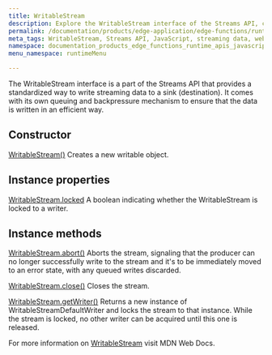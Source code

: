 ```yaml
---
title: WritableStream
description: Explore the WritableStream interface of the Streams API, crucial for handling data streaming with backpressure, properties, and methods in web development.
permalink: /documentation/products/edge-application/edge-functions/runtime-apis/javascript/writable-stream/
meta_tags: WritableStream, Streams API, JavaScript, streaming data, web development, backpressure mechanism, data stream handling, WritableStream methods, WritableStream properties, web APIs
namespace: documentation_products_edge_functions_runtime_apis_javascript_writable_stream
menu_namespace: runtimeMenu

---
```


The WritableStream interface is a part of the Streams API that provides a standardized way to write streaming data to a sink (destination). It comes with its own queuing and backpressure mechanism to ensure that the data is written in an efficient way.

## Constructor

[WritableStream()](https://developer.mozilla.org/en-US/docs/Web/API/WritableStream/WritableStream)
Creates a new writable object.

## Instance properties

[WritableStream.locked](https://developer.mozilla.org/en-US/docs/Web/API/WritableStream/locked)
A boolean indicating whether the WritableStream is locked to a writer.

## Instance methods

[WritableStream.abort()](https://developer.mozilla.org/en-US/docs/Web/API/WritableStream/abort)
Aborts the stream, signaling that the producer can no longer successfully write to the stream and it's to be immediately moved to an error state, with any queued writes discarded.

[WritableStream.close()](https://developer.mozilla.org/en-US/docs/Web/API/WritableStream/close)
Closes the stream.

[WritableStream.getWriter()](https://developer.mozilla.org/en-US/docs/Web/API/WritableStream/getWriter)
Returns a new instance of WritableStreamDefaultWriter and locks the stream to that instance. While the stream is locked, no other writer can be acquired until this one is released.

For more information on [WritableStream](https://developer.mozilla.org/en-US/docs/Web/API/WritableStream) visit MDN Web Docs.




